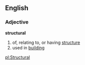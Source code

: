 ==English==
===Adjective===
'''structural'''
# of, relating to, or having [[structure]]
# used in [[building]]

[[pl:Structural]]